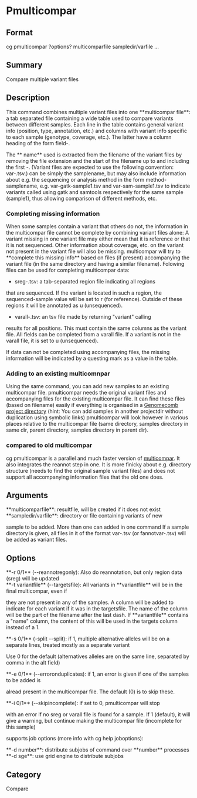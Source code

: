 = Pmulticompar =

== Format ==
cg pmulticompar ?options? multicomparfile sampledir/varfile ...

== Summary ==
Compare multiple variant files

== Description ==

This command combines multiple variant files into one **multicompar file**: a
tab separated file containing a wide table used to compare variants
between different samples. Each line in the table contains general variant
info (position, type, annotation, etc.) and columns with variant info
specific to each sample (genotype, coverage, etc.). The latter have a
column heading of the form field-<sample>.

The **<sample> name** used is extracted from the filename of the variant
files by removing the file extension and the start of
the filename up to and including the first -. (Variant files are
expected to use the following convention: var-<sample>.tsv.)
<sample> can be simply the samplename, but may also include information
about e.g. the sequencing or analysis method in the form method-samplename, e.g.
var-gatk-sample1.tsv and var-sam-sample1.tsv to indicate variants called
using gatk and samtools respectively for the same sample (sample1), thus
allowing comparison of different methods, etc.

=== Completing missing information ===
When some samples contain a variant that others do not, the information in
the multicompar file cannot be complete by combining variant files alone:
A variant missing in one variant file may either mean that it is reference
or that it is not sequenced. Other information about coverage, etc. on the
variant not present in the variant file will also be missing. 
multicompar will try to **complete this missing info** based on files (if
present) accompanying the variant file (in the same directory and having a
similar filename). Folowing files can be used for completing multicompar data:

* sreg-<sample>.tsv: a tab-separated region file indicating all regions
that are sequenced. If the variant is located in such a region, the
sequenced-sample value will be set to r (for reference).
Outside of these regions it will be annotated as u (unsequenced).
* varall-<sample>.tsv: an tsv file made by returning "variant" calling
results for all positions. This must contain the same columns as
the variant file. All fields can be completed from a varall file.
If a variant is not in the varall file, it is set to u (unsequenced).

If data can not be completed using accompanying files, the missing
information will be indicated by a questing mark as a value in the table.

=== Adding to an existing multicomnpar ===
Using the same command, you can add new samples to an existing multicompar
file. pmulticompar needs the original variant files and accompanying files
for the existing multicompar file. It can find these files (based on
filename) easily if everything is organised in a
[[format_project|Genomecomb project directory]] (hint: You can add samples in
another projectdir without duplication using symbolic links)
pmulticompar will look however in various places relative to the
multicompar file (same directory, samples directory in same dir, parent
directory, samples directory in parent dir).

=== compared to old multicompar ===
cg pmulticompar is a parallel and much faster version of
[[cg_multicompar|multicompar]]. It also integrates the reannot step in
one. It is more finicky about e.g. directory structure (needs to find the original
sample variant files) and does not support all accompanying information files
that the old one does.

== Arguments ==
; **multicomparfile**: resultfile, will be created if it does not exist
; **sampledir/varfile**: directory or file containing variants of new
sample to be added. More than one can added in one command If a sample
directory is given, all files in it of the format var-<sample>.tsv (or
fannotvar-<sample>.tsv) will be added as variant files.

== Options ==
; **-r 0/1** (--reannotregonly): Also do reannotation, but only region data (sreg) will be updated
; **-t variantfile** (--targetsfile): All variants in **variantfile** will be in the final multicompar, even if
they are not present in any of the samples. 
A column will be added to indicate for each variant if it was in the targetsfile. The name of the 
column will be the part of the filename after the last dash. If **variantfile** contains a "name" column, 
the content of this will be used in the targets column instead of a 1.
; **-s 0/1** (-split --split): if 1, multiple alternative alleles will be on a separate lines, treated mostly as a separate variant
Use 0 for the default (alternatives alleles are on the same line, separated by comma in the alt field)
; **-e 0/1** (--erroronduplicates): if 1, an error is given if one of the samples to be added is
alread present in the multicompar file. The default (0) is to skip these.
; **-i 0/1** (--skipincomplete): if set to 0, pmulticompar will stop
with an error if no sreg or varall file is found for a sample. If 1 (default), it will
give a warning, but continue making the multicompar file (incomplete for this sample)

supports job options (more info with cg help joboptions):
; **-d number**: distribute subjobs of command over **number** processes
; **-d sge**: use grid engine to distribute subjobs

== Category ==
Compare
